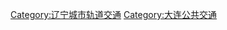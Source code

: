 {{Catnav|頁面分類|地理|地下空間|城市轨道交通|中國城市軌道交通}}

{{catmore}}
{{Commonscat|Dalian Metro}}

[[Category:辽宁城市轨道交通|Category:辽宁城市轨道交通]]
[[Category:大连公共交通|Category:大连公共交通]]